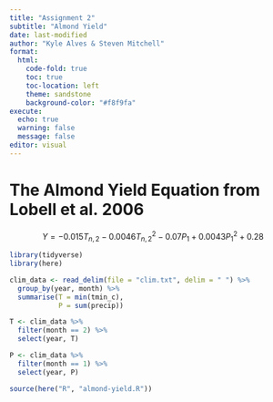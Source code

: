 ```yaml
---
title: "Assignment 2"
subtitle: "Almond Yield"
date: last-modified
author: "Kyle Alves & Steven Mitchell"
format: 
  html:
    code-fold: true
    toc: true
    toc-location: left
    theme: sandstone
    background-color: "#f8f9fa"
execute:
  echo: true
  warning: false
  message: false
editor: visual
---
```


# The Almond Yield Equation from Lobell et al. 2006

$$
Y = -0.015T_{n,2} - 0.0046T^{2}_{n,2} - 0.07P_{1} + 0.0043P^{2}_{1} + 0.28
$$

```r
library(tidyverse)
library(here)
```

```r
clim_data <- read_delim(file = "clim.txt", delim = " ") %>% 
  group_by(year, month) %>%
  summarise(T = min(tmin_c),
            P = sum(precip))

T <- clim_data %>% 
  filter(month == 2) %>% 
  select(year, T)

P <- clim_data %>%
  filter(month == 1) %>% 
  select(year, P)
```

```r
source(here("R", "almond-yield.R"))

```

